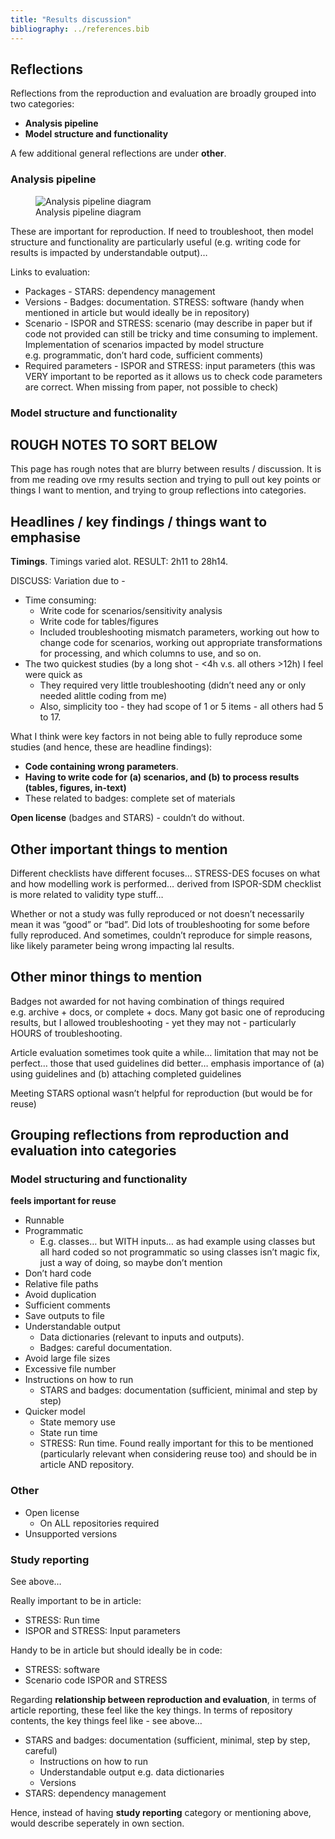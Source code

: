 ```yaml
---
title: "Results discussion"
bibliography: ../references.bib
---
```


## Reflections

Reflections from the reproduction and evaluation are broadly grouped into two categories:

* **Analysis pipeline**
* **Model structure and functionality**

A few additional general reflections are under **other**.

### Analysis pipeline

![Analysis pipeline diagram](../images/pipeline.png){.lightbox}

These are important for reproduction. If need to troubleshoot, then model structure and functionality are particularly useful (e.g. writing code for results is impacted by understandable output)...

Links to evaluation:

* Packages - STARS: dependency management
* Versions - Badges: documentation. STRESS: software (handy when mentioned in article but would ideally be in repository)
* Scenario - ISPOR and STRESS: scenario (may describe in paper but if code not provided can still be tricky and time consuming to implement. Implementation of scenarios impacted by model structure e.g. programmatic, don't hard code, sufficient comments)
* Required parameters - ISPOR and STRESS: input parameters (this was VERY important to be reported as it allows us to check code parameters are correct. When missing from paper, not possible to check)

### Model structure and functionality


## ROUGH NOTES TO SORT BELOW

This page has rough notes that are blurry between results / discussion. It is from me reading ove rmy results section and trying to pull out key points or things I want to mention, and trying to group reflections into categories.

## Headlines / key findings / things want to emphasise

**Timings**. Timings varied alot. RESULT: 2h11 to 28h14.

DISCUSS: Variation due to -

* Time consuming:
    * Write code for scenarios/sensitivity analysis
    * Write code for tables/figures
    * Included troubleshooting mismatch parameters, working out how to change code for scenarios, working out appropriate transformations for processing, and which columns to use, and so on.
* The two quickest studies (by a long shot - <4h v.s. all others >12h) I feel were quick as
    * They required very little troubleshooting (didn't need any or only needed alittle coding from me)
    * Also, simplicity too - they had scope of 1 or 5 items - all others had 5 to 17.

What I think were key factors in not being able to fully reproduce some studies (and hence, these are headline findings):

* **Code containing wrong parameters**.
* **Having to write code for (a) scenarios, and (b) to process results (tables, figures, in-text)**
* These related to badges: complete set of materials

**Open license** (badges and STARS) - couldn't do without.

## Other important things to mention

Different checklists have different focuses... STRESS-DES focuses on what and how modelling work is performed... derived from ISPOR-SDM checklist is more related to validity type stuff...

Whether or not a study was fully reproduced or not doesn't necessarily mean it was "good" or "bad". Did lots of troubleshooting for some before fully reproduced. And sometimes, couldn't reproduce for simple reasons, like likely parameter being wrong impacting lal results.

## Other minor things to mention

Badges not awarded for not having combination of things required e.g. archive + docs, or complete + docs. Many got basic one of reproducing results, but I allowed troubleshooting - yet they may not - particularly HOURS of troubleshooting.

Article evaluation sometimes took quite a while... limitation that may not be perfect... those that used guidelines did better... emphasis importance of (a) using guidelines and (b) attaching completed guidelines

Meeting STARS optional wasn't helpful for reproduction (but would be for reuse)

## Grouping reflections from reproduction and evaluation into categories

### Model structuring and functionality

**feels important for reuse**

* Runnable
* Programmatic
    * E.g. classes... but WITH inputs... as had example using classes but all hard coded so not programmatic so using classes isn't magic fix, just a way of doing, so maybe don't mention
* Don't hard code
* Relative file paths
* Avoid duplication
* Sufficient comments
* Save outputs to file
* Understandable output
    * Data dictionaries (relevant to inputs and outputs).
    * Badges: careful documentation.
* Avoid large file sizes
* Excessive file number
* Instructions on how to run
    * STARS and badges: documentation (sufficient, minimal and step by step)
* Quicker model
    * State memory use
    * State run time
    * STRESS: Run time. Found really important for this to be mentioned (particularly relevant when considering reuse too) and should be in article AND repository.

### Other

* Open license
    * On ALL repositories required
* Unsupported versions

### Study reporting

See above...

Really important to be in article:

* STRESS: Run time
* ISPOR and STRESS: Input parameters

Handy to be in article but should ideally be in code:

* STRESS: software
* Scenario code ISPOR and STRESS

Regarding **relationship between reproduction and evaluation**, in terms of article reporting, these feel like the key things. In terms of repository contents, the key things feel like - see above...

* STARS and badges: documentation (sufficient, minimal, step by step, careful)
    * Instructions on how to run
    * Understandable output e.g. data dictionaries
    * Versions
* STARS: dependency management

Hence, instead of having **study reporting** category or mentioning above, would describe seperately in own section.